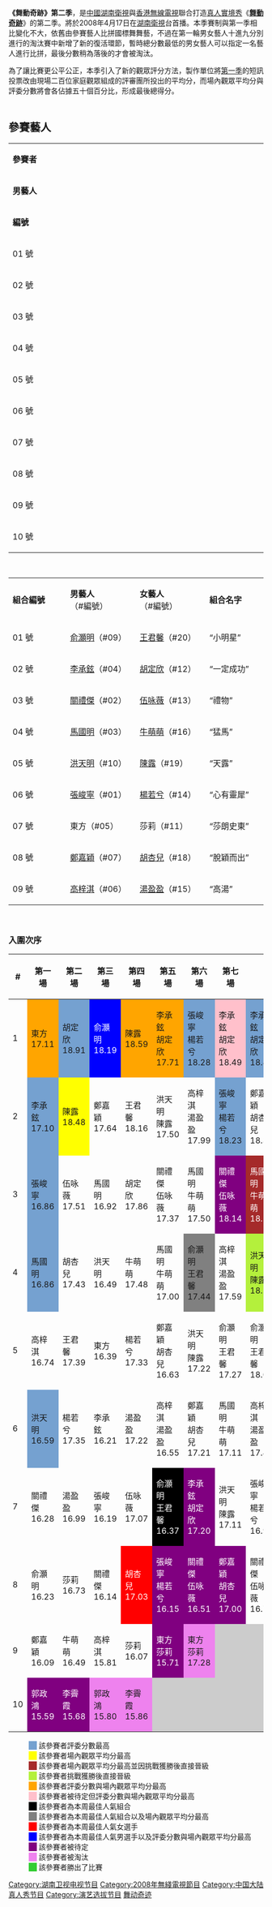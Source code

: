 {{infobox television |
  | show_name = 舞動奇跡第二季<br>Strictly Come Dancing Cycle 2
  <!-- 注释: | image = Logoxiao.jpg -->
  | caption = 
  | rating = {{TV-PG}}
  | format = [[真人秀|真人秀]]
  | runtime = 120 分鐘
  | creator = [[湖南衛視|湖南衛視]]
  | executive_producer = 王平<br>何小慧
  | starring = 周志坤、揚揚、[[張傑_(大陸歌手)|張傑]]、<br>[[蘇醒|蘇醒]]、[[鄭裕玲|鄭裕玲]]、[[何炅|何炅]]、<br>[[陳芷菁|陳芷菁]]、[[鄧梓峰|鄧梓峰]]、李浩林、<br>[[鄭丹瑞|鄭丹瑞]]、[[姜大衛|姜大衛]]、許文飆、<br>[[鍾鎮濤|鍾鎮濤]]、[[陳小春|陳小春]]、[[曹誠淵|曹誠淵]]、<br>[[羅家英|羅家英]]、[[胡楓|胡楓]]、[[秦沛|秦沛]]、<br>[[鄭則士|鄭則士]]、[[沈培藝|沈培藝]]、[[劉丹|劉丹]]、<br>[[薛家燕|薛家燕]]、[[呂方|呂方]]。
  | country = {{CHN}}<br>{{HK}}
  | network = [[中國|中國]][[湖南衛視|湖南衛視]]<br>[[香港|香港]][[無線電視|無線電視]]
  | first_aired = 2008年4月17日
  | last_aired = <br>2008年9月5日
  | num_episodes = 10
  | website = http://news.hunantv.com.cn/lanmu/wdqj/
  | imdb_id = 
  | tv_com_id = 
}}

'''《舞動奇跡》第二季'''，是[[中國|中國]][[湖南衛視|湖南衛視]]與[[香港|香港]][[無線電視|無線電視]]聯合打造[[真人實境秀|真人實境秀]]《'''[[舞動奇跡|舞動奇跡]]'''》的第二季。將於2008年4月17日在[[湖南衛視|湖南衛視]]台首播。本季賽制與第一季相比變化不大，依舊由參賽藝人比拼國標舞舞藝，不過在第一輪男女藝人十進九分別進行的淘汰賽中新增了新的復活環節，暫時總分數最低的男女藝人可以指定一名藝人進行比拼，最後分數稍為落後的才會被淘汰。

為了讓比賽更公平公正，本季引入了新的觀眾評分方法，製作單位將[[舞動奇跡第一季|第一季]]的短訊投票改由現場二百位家庭觀眾組成的評審團所投出的平均分，而場內觀眾平均分與評委分數將會各佔據五十個百分比，形成最後總得分。
<br><br>

==參賽藝人==
{| ellpadding="4" cellspacing="0" style="margin: 0 0 1em 1em; border:1px solid #cccccc; empty-cells:show;border-collapse:collapse;" border="1" style="text-align:center;"
|-
| width="600" colspan="4" | '''參賽者'''
|-
| width="300" colspan="2" | '''男藝人''' || width="300" colspan="2"| '''女藝人'''
|-
| '''編號''' || '''姓名''' || '''編號''' || '''姓名''' 
|- 
| 01 號 || [[張峻寧|張峻寧]] || 11 號 || 莎莉
|-
| 02 號 || [[關禮傑|關禮傑]] || 12 號 || [[胡定欣|胡定欣]]
|-
| 03 號 || [[馬國明|馬國明]] || 13 號 || [[伍咏薇|伍咏薇]]
|-
| 04 號 || [[李承鉉|李承鉉]] || 14 號 || [[楊若兮|楊若兮]]
|-
| 05 號 || [[東方|東方]] || 15 號 || [[湯盈盈|湯盈盈]]
|- 
| 06 號 || [[高梓淇|高梓淇]] || 16 號 || [[牛萌萌|牛萌萌]]
|-
| 07 號 || [[鄭嘉穎|鄭嘉穎]] || 17 號 || 李霽霞
|-
| 08 號 || [[郭政鴻|郭政鴻]] || 18 號 || [[胡杏兒|胡杏兒]]
|-
| 09 號 || [[俞灝明|俞灝明]] || 19 號 || [[陳露|陳露]]
|- 
| 10 號 || [[洪天明|洪天明]] || 20 號 || [[王君馨|王君馨]]
|}
<br>

{| ellpadding="3" cellspacing="0" style="margin: 0 0 1em 1em; border:1px solid #cccccc; empty-cells:show;border-collapse:collapse;" border="1" style="text-align:center;"
|-
| width="198" colspan="1" | '''組合編號''' || width="198" colspan="1" | '''男藝人'''（#編號）|| width="198" colspan="1" | '''女藝人'''（#編號）|| width="198" colspan="1" | '''組合名字'''
|- 
| 01 號 || [[俞灝明|俞灝明]]（#09） || [[王君馨|王君馨]]（#20） || “小明星”
|-
| 02 號 || [[李承鉉|李承鉉]]（#04） || [[胡定欣|胡定欣]]（#12） || “一定成功”
|-
| 03 號 || [[關禮傑|關禮傑]]（#02） || [[伍咏薇|伍咏薇]]（#13） || “禮物”
|-
| 04 號 || [[馬國明|馬國明]]（#03） || [[牛萌萌|牛萌萌]]（#16） || “猛馬”
|-
| 05 號 || [[洪天明|洪天明]]（#10） || [[陳露|陳露]]（#19） || “天露”
|- 
| 06 號 || [[張峻寧|張峻寧]]（#01） || [[楊若兮|楊若兮]]（#14） || “心有靈犀”
|-
| 07 號 || 東方（#05） || 莎莉（#11） || “莎朗史東”
|-
| 08 號 || [[鄭嘉穎|鄭嘉穎]]（#07） || [[胡杏兒|胡杏兒]]（#18） || “脫穎而出”
|-
| 09 號 || [[高梓淇|高梓淇]]（#06） || [[湯盈盈|湯盈盈]]（#15） || “高湯”
|}
<br>

===入圍次序===
{| class="wikitable" style="text-align:center; font-size:85%"
|-
! # !! 第一場 !! 第二場!! 第三場 !! 第四場 !! 第五場 !! 第六場 !! 第七場 !! colspan=2 | 第八場 !! colspan=2 | 第九場 !! colspan=4 | 第十場
|-
| 1 ||style="background:orange;"| 東方<br>17.11 ||style="background:#75A1D0;"| 胡定欣18.91 ||style="background:Blue;"| <font color="white">俞灝明18.19</font> ||style="background:orange;"| 陳露<br>18.59 ||style="background:orange;"| 李承鉉<br>胡定欣17.71 ||style="background:#75A1D0;"| 張峻寧<br>楊若兮18.28 || style="background:pink;"| 李承鉉<br>胡定欣18.49 ||style="background:#75A1D0;"| 李承鉉<br>胡定欣18.49 || 李承鉉<br>胡定欣36.98 ||style="background:orange;"| 王君馨 18.15||style="background:yellow;"| 俞灝明<br>王君馨18.87 ||style="background:orange;"| 俞灝明17.70 ||style="background:orange;"| 俞灝明<br>王君馨17.72 ||style="background:orange;"| 俞灝明<br>王君馨18.87 ||style="background:limegreen;"| 俞灝明<br>王君馨54.29
|-
| 2 ||style="background:#75A1D0;"| 李承鉉17.10 ||style="background:yellow;"| 陳露<br>18.48 || 鄭嘉穎17.64 || 王君馨18.16 || 洪天明<br>陳露<br>17.50 || 高梓淇<br>湯盈盈17.99 ||style="background:#75A1D0;"| 張峻寧<br>楊若兮18.23 || 鄭嘉穎<br>胡杏兒18.39 || 鄭嘉穎<br>胡杏兒35.39 ||style="background:#75A1D0;"| 胡定欣17.90 ||style="background:#75A1D0;"| 李承鉉<br>胡定欣18.37 || 李承鉉16.72 ||style="background:#75A1D0;"| 馬國明<br>牛萌萌17.33 ||style="background:#75A1D0;"| 洪天明<br>陳露<br>18.09||style="background:violet;"| 洪天明<br>陳露<br>51.52
|-
| 3 ||style="background:#75A1D0;"| 張峻寧16.86 || 伍咏薇17.51 || 馬國明16.92 || 胡定欣17.86 || 關禮傑<br>伍咏薇17.37 || 馬國明<br>牛萌萌17.50 || style="background:purple;"| <font color="white">關禮傑<br>伍咏薇18.14</font> ||style="background:brown;"| <font color="white">馬國明<br>牛萌萌18.18</font> || 俞灝明<br>王君馨35.32 ||style="background:#75A1D0;"|  陳露<br>17.69 || 馬國明<br>牛萌萌17.85 || 洪天明16.16 ||style="background:#75A1D0;"|李承鉉<br>胡定欣17.20 || 馬國明<br>牛萌萌17.76 ||style="background:violet;"| 李承鉉<br>胡定欣51.37
|-
| 4 ||style="background:#75A1D0;"| 馬國明16.86 || 胡杏兒17.43 || 洪天明16.49 || 牛萌萌17.48 || 馬國明<br>牛萌萌17.00 ||style="background:Gray;"| 俞灝明<br>王君馨17.44 || 高梓淇<br>湯盈盈17.59 ||style="background:#B4F03C;"| 洪天明<br>陳露<br>18.13 ||style="background:#B4F03C;"| 馬國明<br>牛萌萌35.29 || 楊若兮17.31 || 洪天明<br>陳露<br>17.82 || 馬國明16.03||style="background:#75A1D0;"| 洪天明<br>陳露<br>16.97|| 李承鉉<br>胡定欣17.45||style="background:violet;"| 馬國明<br>牛萌萌51.12
|-
| 5 || 高梓淇16.74 || 王君馨17.39 || 東方16.39 || 楊若兮17.33 || 鄭嘉穎<br>胡杏兒16.63 || 洪天明<br>陳露<br>17.22 || 俞灝明<br>王君馨17.27 || 俞灝明<br>王君馨18.05 ||style="background:#B4F03C;"| 洪天明<br>陳露<br>35.24 ||style="background:purple;"| <font color="white">牛萌萌17.30</font> ||style="background:violet;"| 張峻寧<br>楊若兮16.48 ||style="background:#CCCCCC;" colspan="4"|
|-
| 6 ||style="background:#75A1D0;"| 洪天明16.59 || 楊若兮17.35 || 李承鉉16.21 || 湯盈盈17.22 || 高梓淇<br>湯盈盈16.55 || 鄭嘉穎<br>胡杏兒17.21 || 馬國明<br>牛萌萌17.11 || 高梓淇<br>湯盈盈17.49 || 張峻寧<br>楊若兮35.21 ||style="background:purple;"| <font color="white">胡杏兒16.99</font> ||style="background:violet;"| 鄭嘉穎<br>胡杏兒17.84 ||style="background:#CCCCCC;" colspan="4"|
|-
| 7 || 關禮傑16.28 || 湯盈盈16.99 || 張峻寧16.19 || 伍咏薇17.07 ||style="background:Black;"| <font color="white">俞灝明<br>王君馨16.37</font> ||style="background:purple;"| <font color="white">李承鉉<br>胡定欣17.20</font> || 洪天明<br>陳露<br>17.11 || 張峻寧<br>楊若兮16.98 ||style="background:violet;"| 高梓淇<br>湯盈盈35.08 ||style="background:#CCCCCC;" colspan="6"|
|-
| 8 || 俞灝明16.23 || 莎莉<br>16.73 || 關禮傑16.14 ||style="background:Red;"| <font color="white">胡杏兒17.03</font> ||style="background:purple;"| <font color="white">張峻寧<br>楊若兮16.15</font> ||style="background:purple;"| <font color="white">關禮傑<br>伍咏薇16.51</font> ||style="background:purple;"| <font color="white">鄭嘉穎<br>胡杏兒17.00</font> || 關禮傑<br>伍咏薇16.72 ||style="background:violet;"| 關禮傑<br>伍咏薇34.86 ||style="background:#CCCCCC;" colspan="6"|
|-
| 9 || 鄭嘉穎16.09 || 牛萌萌16.49 || 高梓淇15.81 || 莎莉<br>16.07 ||style="background:purple;"| <font color="white">東方<br>莎莉<br>15.71</font> ||style="background:violet;"| 東方<br>莎莉<br>17.28 ||style="background:#CCCCCC;" colspan="9"|
|-
| 10 ||style="background:purple;"| <font color="white">郭政鴻15.59</font> ||style="background:purple;"| <font color="white">李霽霞15.68</font> ||style="background:violet;"| 郭政鴻15.80 ||style="background:violet;"| 李霽霞15.86 ||style="background:#CCCCCC;" colspan="11"|
|}

:<span style="background:#75A1D0;">    </span> 該參賽者評委分數最高
:<span style="background-color:yellow;">    </span> 該參賽者場內觀眾平均分最高
:<span style="background-color:brown;">    </span> 該參賽者場內觀眾平均分最高並因挑戰獲勝後直接晉級
:<span style="background-color:#B4F03C;">    </span> 該參賽者挑戰獲勝後直接晉級
:<span style="background-color:orange;">    </span> 該參賽者評委分數與場內觀眾平均分最高
:<span style="background-color:pink;">    </span> 該參賽者被待定但評委分數與場內觀眾平均分最高
:<span style="background-color:Black;">    </span> 該參賽者為本周最佳人氣組合
:<span style="background-color:Gray;">    </span> 該參賽者為本周最佳人氣組合以及場內觀眾平均分最高
:<span style="background-color:Red;">    </span> 該參賽者為本周最佳人氣女選手
:<span style="background-color:Blue;">    </span> 該參賽者為本周最佳人氣男選手以及評委分數與場內觀眾平均分最高
:<span style="background-color:purple;">    </span> 該參賽者被待定
:<span style="background-color:violet;">    </span> 該參賽者被淘汰
:<span style="background-color:limegreen;">    </span> 該參賽者勝出了比賽

[[Category:湖南卫视电视节目|Category:湖南卫视电视节目]]
[[Category:2008年無綫電視節目|Category:2008年無綫電視節目]]
[[Category:中国大陆真人秀节目|Category:中国大陆真人秀节目]]
[[Category:演艺选拔节目|Category:演艺选拔节目]]
[[Category:舞动奇迹|]]